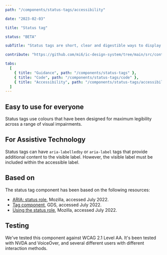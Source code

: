 ```yaml
---
path: "/components/status-tags/accessibility"

date: "2023-02-03"

title: "Status tag"

status: "BETA"

subTitle: "Status tags are short, clear and digestible ways to display the status of something on the page."

contribute: "https://github.com/mi6/ic-design-system/tree/main/src/content/structured/components/status-tags"

tabs:
  [
    { title: "Guidance", path: "/components/status-tags" },
    { title: "Code", path: "/components/status-tags/code" },
    { title: "Accessibility", path: "/components/status-tags/accessibility" },
  ]
---
```


## Easy to use for everyone

Status tags use colours that have been designed for maximum legibility across a range of visual impairments.

## For Assistive Technology

Status tags can have `aria-labelledby` or `aria-label` tags that provide additional content to the visible label. However, the visible label must be included within the accessible label.

## Based on

The status tag component has been based on the following resources:

- [ARIA: status role](https://developer.mozilla.org/en-US/docs/Web/Accessibility/ARIA/Roles/status_role), Mozilla, accessed July 2022.
- [Tag component](https://design-system.service.gov.uk/components/tag/), GDS, accessed July 2022.
- [Using the status role](https://developer.mozilla.org/en-US/docs/Web/Accessibility/ARIA/ARIA_Techniques/Using_the_status_role), Mozilla, accessed July 2022.

## Testing

We've tested this component against WCAG 2.1 Level AA. It's been tested with NVDA and VoiceOver, and several different users with different interaction methods.
